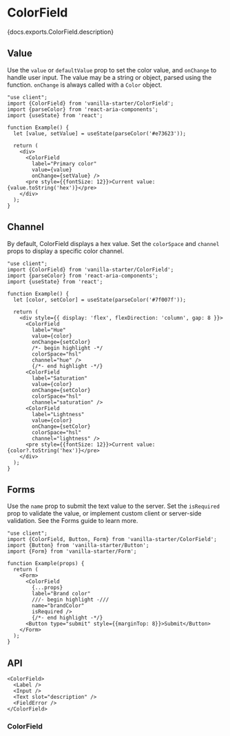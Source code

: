 

# ColorField

<PageDescription>{docs.exports.ColorField.description}</PageDescription>

<ExampleSwitcher>
  <VisualExample
    component={VanillaColorField}
    docs={vanillaDocs.exports.ColorField}
    links={vanillaDocs.links}
    props={['label', 'colorSpace', 'channel', 'description', 'isDisabled']}
    initialProps={{label: 'Color', defaultValue: '#ff0000'}}
    type="vanilla"
    files={["starters/docs/src/ColorField.tsx", "starters/docs/src/ColorField.css"]} />
  <VisualExample
    component={TailwindColorField}
    docs={vanillaDocs.exports.ColorField}
    links={vanillaDocs.links}
    props={['label', 'colorSpace', 'channel', 'description', 'isDisabled']}
    initialProps={{label: 'Color', defaultValue: '#ff0000'}}
    type="tailwind"
    files={["starters/tailwind/src/ColorField.tsx", "starters/tailwind/src/index.css"]} />
</ExampleSwitcher>

## Value

Use the `value` or `defaultValue` prop to set the color value, and `onChange` to handle user input. The value may be a string or <TypeLink type={docs.exports.Color} links={docs.links} /> object, parsed using the <TypeLink type={docs.exports.parseColor} links={docs.links} /> function. `onChange` is always called with a `Color` object.

```tsx render
"use client";
import {ColorField} from 'vanilla-starter/ColorField';
import {parseColor} from 'react-aria-components';
import {useState} from 'react';

function Example() {
  let [value, setValue] = useState(parseColor('#e73623'));

  return (
    <div>
      <ColorField
        label="Primary color"
        value={value}
        onChange={setValue} />
      <pre style={{fontSize: 12}}>Current value: {value.toString('hex')}</pre>
    </div>
  );
}
```

## Channel

By default, ColorField displays a hex value. Set the `colorSpace` and `channel` props to display a specific color channel.

```tsx render
"use client";
import {ColorField} from 'vanilla-starter/ColorField';
import {parseColor} from 'react-aria-components';
import {useState} from 'react';

function Example() {
  let [color, setColor] = useState(parseColor('#7f007f'));

  return (
    <div style={{ display: 'flex', flexDirection: 'column', gap: 8 }}>
      <ColorField
        label="Hue"
        value={color}
        onChange={setColor}
        /*- begin highlight -*/
        colorSpace="hsl"
        channel="hue" />
        {/*- end highlight -*/}
      <ColorField
        label="Saturation"
        value={color}
        onChange={setColor}
        colorSpace="hsl"
        channel="saturation" />
      <ColorField
        label="Lightness"
        value={color}
        onChange={setColor}
        colorSpace="hsl"
        channel="lightness" />
      <pre style={{fontSize: 12}}>Current value: {color?.toString('hex')}</pre>
    </div>
  );
}
```

## Forms

Use the `name` prop to submit the text value to the server. Set the `isRequired` prop to validate the value, or implement custom client or server-side validation. See the Forms guide to learn more.

```tsx render
"use client";
import {ColorField, Button, Form} from 'vanilla-starter/ColorField';
import {Button} from 'vanilla-starter/Button';
import {Form} from 'vanilla-starter/Form';

function Example(props) {
  return (
    <Form>
      <ColorField
        {...props}
        label="Brand color"
        ///- begin highlight -///
        name="brandColor"
        isRequired />
        {/*- end highlight -*/}
      <Button type="submit" style={{marginTop: 8}}>Submit</Button>
    </Form>
  );
}
```

## API

<Anatomy />

```tsx links={{ColorField: '#colorfield'}}
<ColorField>
  <Label />
  <Input />
  <Text slot="description" />
  <FieldError />
</ColorField>
```

### ColorField

<PropTable component={docs.exports.ColorField} links={docs.links} />
